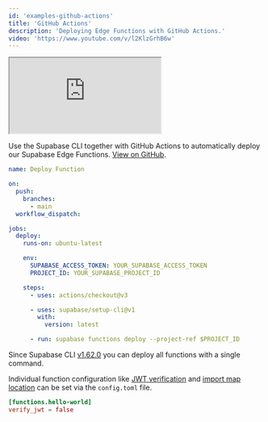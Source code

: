 ```yaml
---
id: 'examples-github-actions'
title: 'GitHub Actions'
description: 'Deploying Edge Functions with GitHub Actions.'
video: 'https://www.youtube.com/v/l2KlzGrhB6w'
---
```


<div class="video-container">
  <iframe
    src="https://www.youtube-nocookie.com/embed/l2KlzGrhB6w"
    frameBorder="1"
    allow="accelerometer; autoplay; clipboard-write; encrypted-media; gyroscope; picture-in-picture"
    allowFullScreen
  ></iframe>
</div>

Use the Supabase CLI together with GitHub Actions to automatically deploy our Supabase Edge Functions. [View on GitHub](https://github.com/supabase/supabase/tree/master/examples/edge-functions/supabase/functions/github-action-deploy).

```yaml deploy.yaml
name: Deploy Function

on:
  push:
    branches:
      - main
  workflow_dispatch:

jobs:
  deploy:
    runs-on: ubuntu-latest

    env:
      SUPABASE_ACCESS_TOKEN: YOUR_SUPABASE_ACCESS_TOKEN
      PROJECT_ID: YOUR_SUPABASE_PROJECT_ID

    steps:
      - uses: actions/checkout@v3

      - uses: supabase/setup-cli@v1
        with:
          version: latest

      - run: supabase functions deploy --project-ref $PROJECT_ID
```

Since Supabase CLI [v1.62.0](https://github.com/supabase/cli/releases/tag/v1.62.0) you can deploy all functions with a single command.

Individual function configuration like [JWT verification](/docs/guides/cli/config#functions.function_name.verify_jwt) and [import map location](/docs/guides/cli/config#functions.function_name.import_map) can be set via the `config.toml` file.

```toml
[functions.hello-world]
verify_jwt = false
```
